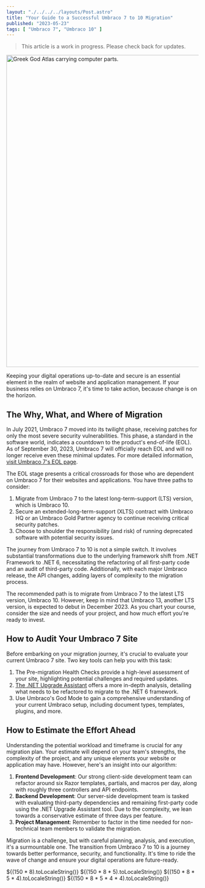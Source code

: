 ```yaml
---
layout: "./../../../layouts/Post.astro"
title: "Your Guide to a Successful Umbraco 7 to 10 Migration"
published: "2023-05-23"
tags: [ "Umbraco 7", "Umbraco 10" ]
---
```


> This article is a work in progress. Please check back for updates.

<img 
	src="/assets/vector_illustration_greek_god_atlas_carrying_computer_equi_2564c368-1f54-4193-93ea-f6b6f2a3cc7c.png" 
	alt="Greek God Atlas carrying computer parts."
	width="1456" height="816" />

Keeping your digital operations up-to-date and secure is an essential element in the realm of website and application management. If your business relies on Umbraco 7, it's time to take action, because change is on the horizon.

## The Why, What, and Where of Migration

In July 2021, Umbraco 7 moved into its twilight phase, receiving patches for only the most severe security vulnerabilities. This phase, a standard in the software world, indicates a countdown to the product's end-of-life (EOL). As of September 30, 2023, Umbraco 7 will officially reach EOL and will no longer receive even these minimal updates. For more detailed information, [visit Umbraco 7's EOL page](https://umbraco.com/umbraco-7-end-of-life/).

The EOL stage presents a critical crossroads for those who are dependent on Umbraco 7 for their websites and applications. You have three paths to consider:

1. Migrate from Umbraco 7 to the latest long-term-support (LTS) version, which is Umbraco 10.
1. Secure an extended-long-term-support (XLTS) contract with Umbraco HQ or an Umbraco Gold Partner agency to continue receiving critical security patches.
1. Choose to shoulder the responsibility (and risk) of running deprecated software with potential security issues.

The journey from Umbraco 7 to 10 is not a simple switch. It involves substantial transformations due to the underlying framework shift from .NET Framework to .NET 6, necessitating the refactoring of all first-party code and an audit of third-party code. Additionally, with each major Umbraco release, the API changes, adding layers of complexity to the migration process.

The recommended path is to migrate from Umbraco 7 to the latest LTS version, Umbraco 10. However, keep in mind that Umbraco 13, another LTS version, is expected to debut in December 2023. As you chart your course, consider the size and needs of your project, and how much effort you're ready to invest.

## How to Audit Your Umbraco 7 Site

Before embarking on your migration journey, it's crucial to evaluate your current Umbraco 7 site. Two key tools can help you with this task:

1. The Pre-migration Health Checks provide a high-level assessment of your site, highlighting potential challenges and required updates.
1. [The .NET Upgrade Assistant](https://learn.microsoft.com/en-us/aspnet/core/migration/mvc?view=aspnetcore-6.0) offers a more in-depth analysis, detailing what needs to be refactored to migrate to the .NET 6 framework.
1. Use Umbraco's God Mode to gain a comprehensive understanding of your current Umbraco setup, including document types, templates, plugins, and more.

## How to Estimate the Effort Ahead

Understanding the potential workload and timeframe is crucial for any migration plan. Your estimate will depend on your team's strengths, the complexity of the project, and any unique elements your website or application may have. However, here's an insight into our algorithm:

1. **Frontend Development**: Our strong client-side development team can refactor around six Razor templates, partials, and macros per day, along with roughly three controllers and API endpoints.
1. **Backend Development**: Our server-side development team is tasked with evaluating third-party dependencies and remaining first-party code using the .NET Upgrade Assistant tool. Due to the complexity, we lean towards a conservative estimate of three days per feature.
1. **Project Management**: Remember to factor in the time needed for non-technical team members to validate the migration.

Migration is a challenge, but with careful planning, analysis, and execution, it's a surmountable one. The transition from Umbraco 7 to 10 is a journey towards better performance, security, and functionality. It's time to ride the wave of change and ensure your digital operations are future-ready.

${(150 * 8).toLocaleString()}
${(150 * 8 * 5).toLocaleString()}
${(150 * 8 * 5 * 4).toLocaleString()}
${(150 * 8 * 5 * 4 * 4).toLocaleString()}